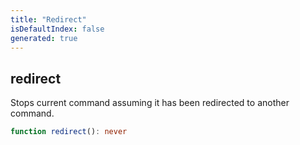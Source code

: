 ```yaml
---
title: "Redirect"
isDefaultIndex: false
generated: true
---
```



<!-- This file was generated from the CommandKit source. Do not modify. Instead, re-run the "docgen" script -->


## redirect

<GenerationInfo sourceFile="packages/commandkit/src/app/middleware/signals.ts" sourceLine="28" packageName="commandkit" />

Stops current command assuming it has been redirected to another command.

```ts title="Signature"
function redirect(): never
```
